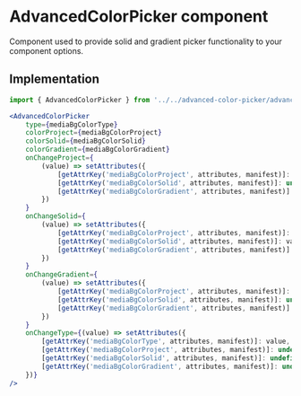 # AdvancedColorPicker component

Component used to provide solid and gradient picker functionality to your component options.

## Implementation

```jsx
import { AdvancedColorPicker } from '../../advanced-color-picker/advanced-color-picker';

<AdvancedColorPicker
	type={mediaBgColorType}
	colorProject={mediaBgColorProject}
	colorSolid={mediaBgColorSolid}
	colorGradient={mediaBgColorGradient}
	onChangeProject={
		(value) => setAttributes({
			[getAttrKey('mediaBgColorProject', attributes, manifest)]: value,
			[getAttrKey('mediaBgColorSolid', attributes, manifest)]: undefined,
			[getAttrKey('mediaBgColorGradient', attributes, manifest)]: undefined
		})
	}
	onChangeSolid={
		(value) => setAttributes({
			[getAttrKey('mediaBgColorProject', attributes, manifest)]: undefined,
			[getAttrKey('mediaBgColorSolid', attributes, manifest)]: value.hex,
			[getAttrKey('mediaBgColorGradient', attributes, manifest)]: undefined
		})
	}
	onChangeGradient={
		(value) => setAttributes({
			[getAttrKey('mediaBgColorProject', attributes, manifest)]: undefined,
			[getAttrKey('mediaBgColorSolid', attributes, manifest)]: undefined,
			[getAttrKey('mediaBgColorGradient', attributes, manifest)]: value
		})
	}
	onChangeType={(value) => setAttributes({
		[getAttrKey('mediaBgColorType', attributes, manifest)]: value,
		[getAttrKey('mediaBgColorProject', attributes, manifest)]: undefined,
		[getAttrKey('mediaBgColorSolid', attributes, manifest)]: undefined,
		[getAttrKey('mediaBgColorGradient', attributes, manifest)]: undefined
	})}
/>
```
